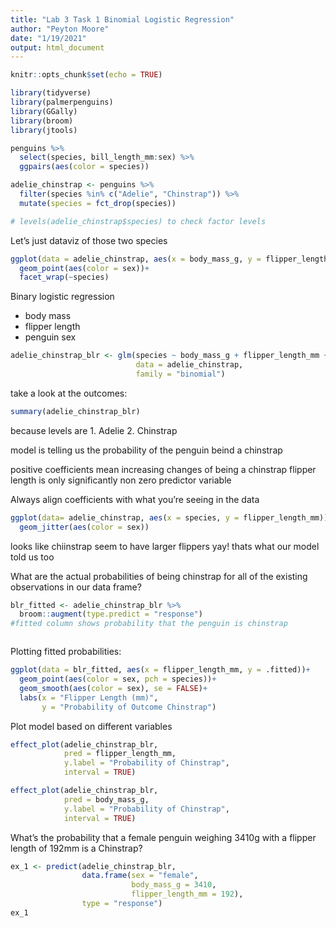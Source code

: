 ```yaml
---
title: "Lab 3 Task 1 Binomial Logistic Regression"
author: "Peyton Moore"
date: "1/19/2021"
output: html_document
---
```


```r
knitr::opts_chunk$set(echo = TRUE)

library(tidyverse)
library(palmerpenguins)
library(GGally)
library(broom)
library(jtools)
```



```r
penguins %>% 
  select(species, bill_length_mm:sex) %>% 
  ggpairs(aes(color = species))
```

```r
adelie_chinstrap <- penguins %>% 
  filter(species %in% c("Adelie", "Chinstrap")) %>% 
  mutate(species = fct_drop(species))

# levels(adelie_chinstrap$species) to check factor levels 


```

Let's just dataviz of those two species 


```r
ggplot(data = adelie_chinstrap, aes(x = body_mass_g, y = flipper_length_mm))+
  geom_point(aes(color = sex))+
  facet_wrap(~species)
```


Binary logistic regression 

- body mass 
- flipper length
- penguin sex 

```r

adelie_chinstrap_blr <- glm(species ~ body_mass_g + flipper_length_mm +sex, 
                            data = adelie_chinstrap, 
                            family = "binomial")
```


take a look at the outcomes: 

```r
summary(adelie_chinstrap_blr)
```

because levels are 
 1. Adelie 
 2. Chinstrap 
 
model is telling us the probability of the penguin beind a chinstrap 

positive coefficients mean increasing changes of being a chinstrap 
flipper length is only significantly non zero predictor variable 


Always align coefficients with what you're seeing in the data 

```r
ggplot(data= adelie_chinstrap, aes(x = species, y = flipper_length_mm))+
  geom_jitter(aes(color = sex))
```
looks like chiinstrap seem to have larger flippers 
yay! thats what our model told us too


What are the actual probabilities of being chinstrap for all of the existing observations in our data frame?

```r
blr_fitted <- adelie_chinstrap_blr %>% 
  broom::augment(type.predict = "response")
#fitted column shows probability that the penguin is chinstrap 



```

Plotting fitted probabilities: 

```r
ggplot(data = blr_fitted, aes(x = flipper_length_mm, y = .fitted))+
  geom_point(aes(color = sex, pch = species))+
  geom_smooth(aes(color = sex), se = FALSE)+
  labs(x = "Flipper Length (mm)", 
       y = "Probability of Outcome Chinstrap")
```
Plot model based on different variables 

```r
effect_plot(adelie_chinstrap_blr, 
            pred = flipper_length_mm, 
            y.label = "Probability of Chinstrap", 
            interval = TRUE)

effect_plot(adelie_chinstrap_blr, 
            pred = body_mass_g,  
            y.label = "Probability of Chinstrap", 
            interval = TRUE)
```
What's the probability that a female penguin weighing 3410g with a flipper length of 192mm is a Chinstrap? 

```r
ex_1 <- predict(adelie_chinstrap_blr, 
                data.frame(sex = "female", 
                           body_mass_g = 3410, 
                           flipper_length_mm = 192), 
                type = "response")
ex_1

```


